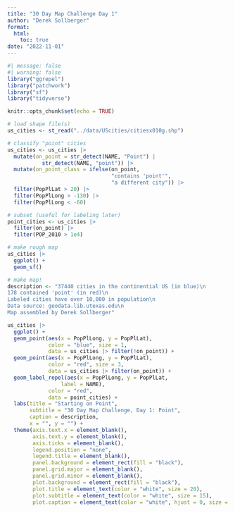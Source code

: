 ```yaml
---
title: "30 Day Map Challenge Day 1"
author: "Derek Sollberger"
format: 
  html:
    toc: true
date: "2022-11-01"
---
```


```r
#| message: false
#| warning: false
library("ggrepel")
library("patchwork")
library("sf")
library("tidyverse")

knitr::opts_chunk$set(echo = TRUE)
```

```r
# load shape file(s)
us_cities <- st_read("../data/UScities/citiesx010g.shp")
```

```r
# classify "point" cities
us_cities <- us_cities |>
  mutate(on_point = str_detect(NAME, "Point") |
           str_detect(NAME, "point")) |>
  mutate(on_point_class = ifelse(on_point,
                                 "contains 'point'",
                                 "a different city")) |>
  filter(PopPlLat > 20) |>
  filter(PopPlLong > -130) |>
  filter(PopPlLong < -60)

# subset (useful for labeling later)
point_cities <- us_cities |>
  filter(on_point) |>
  filter(POP_2010 > 1e4)
```

```r
# make rough map
us_cities |>
  ggplot() +
  geom_sf()
```

```r
# make map!
description <- "37440 cities in the continential US (in blue)\n
178 contained 'point' (in red)\n
Labeled cities have over 10,000 in population\n
Data source: geodata.lib.utexas.edu\n
Map assembled by Derek Sollberger"

us_cities |>
  ggplot() +
  geom_point(aes(x = PopPlLong, y = PopPlLat),
             color = "blue", size = 1,
             data = us_cities |> filter(!on_point)) +
  geom_point(aes(x = PopPlLong, y = PopPlLat),
             color = "red", size = 3,
             data = us_cities |> filter(on_point)) +
  geom_label_repel(aes(x = PopPlLong, y = PopPlLat, 
                 label = NAME),
             color = "red",
             data = point_cities) +
  labs(title = "Starting on Point",
       subtitle = "30 Day Map Challenge, Day 1: Point",
       caption = description,
       x = "", y = "") +
  theme(axis.text.x = element_blank(),
        axis.text.y = element_blank(),
        axis.ticks = element_blank(),
        legend.position = "none",
        legend.title = element_blank(),
        panel.background = element_rect(fill = "black"),
        panel.grid.major = element_blank(),
        panel.grid.minor = element_blank(),
        plot.background = element_rect(fill = "black"),
        plot.title = element_text(color = "white", size = 20),
        plot.subtitle = element_text(color = "white", size = 15),
        plot.caption = element_text(color = "white", hjust = 0, size = 10))
```